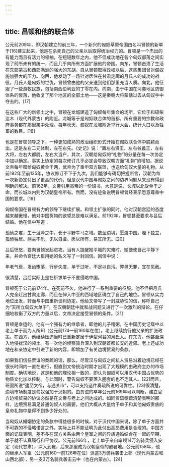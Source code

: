 ```yaml
---
---
---
```

title: 昌顿和他的联合体
---



公元前209年，即汉朝建立的前三年，一个新兴的匈奴草原帝国由名叫冒顿的新单于[16]建立起来，他是在杀死自己的父亲以后取得统治权力的。冒顿是一个杰出的有能力而且有活力的领袖，在短短数年之内，他不但成功地在各个匈奴部落之间实现了前所未有的统一，而且几乎向所有方面扩展他的帝国。向东，冒顿击溃了生活在东部蒙古和西部满洲的强大的东胡。自从冒顿取得政权以后，这些集团曾对匈奴施加强大的压力。向西，他发动了一场针对居住在甘肃走廊的月氏人的成功的战役，月氏人是匈奴的世仇，冒顿曾由他的父亲送到他们那里充当人质。向北，他征服了一些游牧民族，包括南西伯利亚的丁零在内。向南，由于中国在河套地区防御体系的衰落，他收复了那个地区的全部土地——这是秦朝大将蒙恬过去从匈奴手中夺去的。[17]

在这些广大的新领土之中，冒顿在龙城建造了匈奴每年集会的场所，它位于和硕柴达木（现代外蒙古）的附近。龙城等于是匈奴联合体的首都，所有重要的宗教和政府事务都在那里集中处理。每年秋天，匈奴在龙城附近举行大会，统计人口以及牲畜的数目。[18]

也是在冒顿领导之下，一种更加成熟的政治组织形式开始在匈奴联合体中脱颖而出。这是左右二元体制，左在右先。《史记》说：“置左右贤王、左右谷蠡王，左右大将，左右大都尉，左右大当户，其次，汉朝给匈奴的“礼物”的分量在每一次协定中加以确定。事实上协定的每次修订几乎必定会导致汉朝方面“礼物”的增加。据说文帝每年赠给匈奴黄金千两，武帝为了重申双方联盟，也送给匈奴大量的礼物。从前192年至前135年，协议修订不下于九次。我们能够有确切把握断言，汉朝为每一次新协定付出了更高的代价。但是汉代中国与匈奴之间的边界问题从来没有得到明确的解决。前162年，文帝引用高帝的一份诏书，大意是说，长城以北受单于之命，而长城以内则为汉朝皇帝所有。然而，没有迹象说明冒顿曾经表示愿意尊重中国的要求。[19]

匈奴帝国在冒顿有力的领导下继续扩展。和领土扩张的同时，他对汉朝宫廷的态度越来越傲慢，他对中国货物的欲望总是难以满足。前192年，冒顿甚至要求与吕后结婚。他在信中写道：

孤偾之君，生于沮泽之中，长于平野牛马之域。数至边境，愿游中国。陛下独立，孤偾独居。两主不乐，无以自虞。愿以所有，易其所无。[20]



吕后愤怒，要向冒顿发起进攻。当有人提醒她平城的灾难时，她便使自己平静下来，并命令宫廷大臣用她的名义写了一封回信。回信中说：

年老气衰，发齿堕落，行步失度，单于过听，不足以自污。弊邑无罪，宜在见赦。



很清楚，吕后实际上是在祈求单于不要侵略中国。

冒顿死于公元前174年。在死前不久，他进行了一系列重要的征服。他不但把月氏人完全赶出甘肃走廊，而且在伸入中亚的西域地区确立了自己的地位。冒顿从实力地位出发，转而与中国重新谈判协定。他给文帝写了一封威胁性的信，称呼自己为“天所立匈奴大单于”。在汉朝朝廷中就和战问题又进行了一次激烈的辩论。在仔细地权衡了双方的力量以后，文帝决定接受冒顿的条件。[21]

冒顿是幸运的，他有一个强有力的继承者，即他的儿子稽粥，在中国历史记载中以老上单于而为人所知（公元前174—前160年在位）。老上继续执行他父亲的扩张政策。在西方，他继续压迫当时已重新定居于伊犁河谷的月氏人。在东方，他甚至深入地侵扰汉的领土。有一次他的侦察骑兵深入到汉朝首都长安的近郊。老上还成功地在和亲协定中引进了新的内容，即增加了有关边境贸易的条款。

如果我们信任贾谊的奏疏的话，那么，尽管汉与匈奴之间私人贸易沿着边境已经在很长时间内一直在进行，但直到文帝统治时期才出现了大规模的由政府主办的市场制度。确切地说，这是和他的理论相一致的，即认为匈奴可以用汉代中国占优势的物质文化加以控制。与此同时，警告匈奴不要落入圈套的也不乏其人。[22]而且，班固所说“逮至文帝，与通关市”，可以支持这件奏疏所说的可靠性。[23]很清楚，边境市场制度是匈奴强加于汉朝的。由贾谊的卒年公元前169年可以判断，建立官方边境贸易的协议必然是在文帝与老上之间达成的。如同贾谊奏疏清楚表明的那样，边境贸易满足普通匈奴人的需要，他们大概从大量给予单于和其他匈奴贵族的皇帝礼物中是得不到多少好处的。

当匈奴从婚姻协定的条款中得益很多的时候，对于汉代中国来说，除了单于方面并不可靠的不侵略诺言之外，实际上并不能证明为此付出高昂费用是合理的。中国方面的记载表明，差不多在双方关系由两个皇室之间的异族通婚结合在一起的早期，单于就不认真履行和平协议。公元前166年，老上单于亲自率领14万名骑兵侵入安定（现代甘肃），深入到雍，后来那里成为汉朝皇帝的避暑地。公元前158年，他的继承人军臣（公元前160—前126年在位）派遣3万骑兵袭击上郡（现代内蒙古和山西北部），另一支3万名骑兵袭击云中（也在内蒙古）。[24]